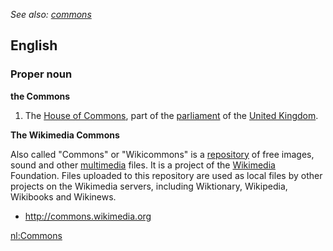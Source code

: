 ''See also: [[commons]]''
==English==
 {{Wikipedia}}
===Proper noun===
'''the Commons'''

#The [[House of Commons]], part of the [[parliament]] of the [[United Kingdom]].

'''The Wikimedia Commons'''

Also called "Commons" or "Wikicommons" is a [[repository]] of free images, sound and other [[multimedia]] files. It is a project of the [[Wikimedia]] Foundation. Files uploaded to this repository are used as local files by other projects on the Wikimedia servers, including Wiktionary, Wikipedia, Wikibooks and Wikinews.

* http://commons.wikimedia.org

[[nl:Commons]]